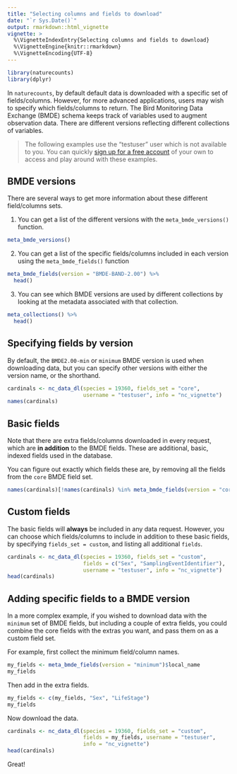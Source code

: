 ```yaml
---
title: "Selecting columns and fields to download"
date: "`r Sys.Date()`"
output: rmarkdown::html_vignette
vignette: >
  %\VignetteIndexEntry{Selecting columns and fields to download}
  %\VignetteEngine{knitr::rmarkdown}
  %\VignetteEncoding{UTF-8}
---
```


```r
library(naturecounts)
library(dplyr)
```

In `naturecounts`, by default default data is downloaded with a specific set of fields/columns. However, for more advanced applications, users may wish to specify which fields/columns to return. The Bird Monitoring Data Exchange (BMDE) schema keeps track of variables used to augment observation data. There are different versions reflecting different collections of variables. 

> The following examples use the "testuser" user which is not available to you. 
> You can quickly [sign up for a free account](https://www.birdscanada.org/birdmon/default/register.jsp)
> of your own to access and play around with these examples. 


## BMDE versions

There are several ways to get more information about these different field/columns sets.

1. You can get a list of the different versions with the `meta_bmde_versions()` function.
```r
meta_bmde_versions()
```

2. You can get a list of the specific fields/columns included in each version using the `meta_bmde_fields()` function
```r
meta_bmde_fields(version = "BMDE-BAND-2.00") %>%
  head()
```

3. You can see which BMDE versions are used by different collections by looking at the metadata associated with that collection.
```r
meta_collections() %>% 
  head()
```

## Specifying fields by version

By default, the `BMDE2.00-min` or `minimum` BMDE version is used when downloading data, but you can specify other versions with either the version name, or the shorthand.

```r
cardinals <- nc_data_dl(species = 19360, fields_set = "core", 
                        username = "testuser", info = "nc_vignette")
names(cardinals)
```

## Basic fields

Note that there are extra fields/columns downloaded in every request, which are **in addition** to the BMDE fields. These are additional, basic, indexed fields used in the database. 

You can figure out exactly which fields these are, by removing all the fields from the `core` BMDE field set.

```r
names(cardinals)[!names(cardinals) %in% meta_bmde_fields(version = "core")$local_name]
```


## Custom fields 

The basic fields will **always** be included in any data request. However, you can choose which fields/columns to include in addition to these basic fields, by specifying `fields_set = custom`, and listing all additional `fields`.

```r
cardinals <- nc_data_dl(species = 19360, fields_set = "custom", 
                        fields = c("Sex", "SamplingEventIdentifier"), 
                        username = "testuser", info = "nc_vignette")
head(cardinals)
```

## Adding specific fields to a BMDE version

In a more complex example, if you wished to download data with the `minimum` set of BMDE fields, but including a couple of extra fields, you could combine the core fields with the extras you want, and pass them on as a custom field set.

For example, first collect the minimum field/column names.

```r
my_fields <- meta_bmde_fields(version = "minimum")$local_name
my_fields
```

Then add in the extra fields.

```r
my_fields <- c(my_fields, "Sex", "LifeStage")
my_fields
```

Now download the data.

```r
cardinals <- nc_data_dl(species = 19360, fields_set = "custom", 
                        fields = my_fields, username = "testuser", 
                        info = "nc_vignette")
head(cardinals)
```

Great!